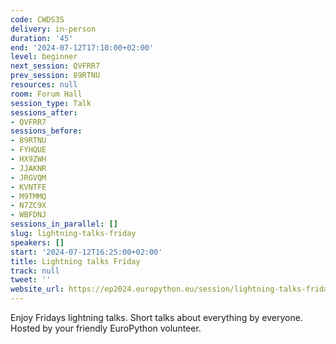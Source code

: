 ```yaml
---
code: CWDS3S
delivery: in-person
duration: '45'
end: '2024-07-12T17:10:00+02:00'
level: beginner
next_session: QVFRR7
prev_session: 89RTNU
resources: null
room: Forum Hall
session_type: Talk
sessions_after:
- QVFRR7
sessions_before:
- 89RTNU
- FYHQUE
- HX9ZWH
- JJAKNR
- JRGVQM
- KVNTFE
- M9TMMQ
- N7ZC9X
- WBFDNJ
sessions_in_parallel: []
slug: lightning-talks-friday
speakers: []
start: '2024-07-12T16:25:00+02:00'
title: Lightning talks Friday
track: null
tweet: ''
website_url: https://ep2024.europython.eu/session/lightning-talks-friday
---
```


Enjoy Fridays lightning talks. Short talks about everything by everyone. Hosted by your friendly EuroPython volunteer.
